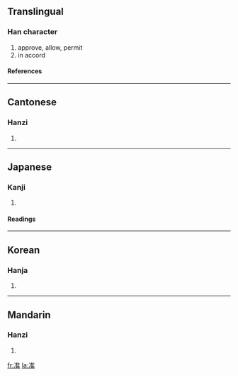 {{see|準}}

==Translingual==
===Han character===
{{Han char|rad=冫|as=08|sn=10|four=3011<sub>4</sub>|canj=戈一人土 (IMOG)}}
# approve, allow, permit
# in accord
====References====
{{Han ref|kx=0132.370|dkj=01661|dj=0296.250|hdz=10299.040|uh=51C6|ud=20934|bh=ADE3|bd=44515}}
----
==Cantonese==
===Hanzi===
{{yue-hanzi|jyut=|y=jeun2}}
# {{defn|Cantonese}}
----
==Japanese==
===Kanji===
{{ja-kanji|grade=|rs=冫08}}
# {{defn|Japanese}}
====Readings====
{{ja-readings|on=[[じゅん]] (jun), [[しゅん]] (shun)|kun=[[なぞらえる]] (nazoraeru)}}
----
==Korean==
===Hanja===
{{ko-hanja|hangeul=준|rv=jun|mr=chun}}
# {{defn|Korean}}
----
==Mandarin==
===Hanzi===
{{cmn-hanzi|tra=準|pin=[[sōng]] (song1), [[zhǔn]] (zhun3)|wg=sung<sup>1</sup>, chun<sup>3</sup>}}
# {{defn|Mandarin}}

[[fr:准]]
[[la:准]]